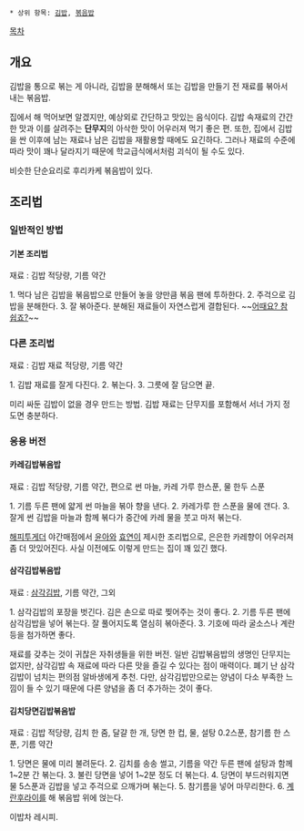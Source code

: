 * 상위 항목: [[김밥]], [[볶음밥]]

[[목차]]
== 개요 ==
김밥을 통으로 볶는 게 아니라, 김밥을 분해해서 또는 김밥을 만들기 전 재료를 볶아서 내는 볶음밥.

집에서 해 먹어보면 알겠지만, 예상외로 간단하고 맛있는 음식이다. 김밥 속재료의 간간한 맛과 이를 살려주는 '''단무지'''의 아삭한 맛이 어우러져 먹기 좋은 편. 또한, 집에서 김밥을 싼 이후에 남는 재료나 남은 김밥을 재활용할 때에도 요긴하다. 그러나 재료의 수준에 따라 맛이 꽤나 달라지기 때문에 학교급식에서처럼 괴식이 될 수도 있다. 

비슷한 단순요리로 후리카케 볶음밥이 있다.

== 조리법 ==
=== 일반적인 방법 ===
==== 기본 조리법 ====
재료 : 김밥 적당량, 기름 약간

1. 먹다 남은 김밥을 볶음밥으로 만들어 놓을 양만큼 볶음 팬에 투하한다.
2. 주걱으로 김밥을 분해한다.
3. 잘 볶아준다. 분해된 재료들이 자연스럽게 결합된다.
~~[[참 쉽죠|어때요? 참 쉽죠?]]~~

=== 다른 조리법 ===
재료 : 김밥 재료 적당량, 기름 약간

1. 김밥 재료를 잘게 다진다.
2. 볶는다.
3. 그릇에 잘 담으면 끝.

미리 싸둔 김밥이 없을 경우 만드는 방법. 김밥 재료는 단무지를 포함해서 서너 가지 정도면 충분하다.

=== 응용 버전 ===
==== 카레김밥볶음밥 ====
재료 : 김밥 적당량, 기름 약간, 편으로 썬 마늘, 카레 가루 한스푼, 물 한두 스푼

1. 기름 두른 팬에 얇게 썬 마늘을 볶아 향을 낸다.
2. 카레가루 한 스푼을 물에 갠다.
3. 잘게 썬 김밥을 마늘과 함께 볶다가 중간에 카레 물을 붓고 마저 볶는다.
 
[[해피투게더]] 야간매점에서 [[윤아]]와 [[효연]]이 제시한 조리법으로, 은은한 카레향이 어우러져 좀 더 맛있어진다. 사실 이전에도 이렇게 만드는 집이 꽤 있긴 했다.

==== 삼각김밥볶음밥 ====
재료 : [[삼각김밥]], 기름 약간, 그외

1. 삼각김밥의 포장을 벗긴다. 김은 손으로 따로 찢어주는 것이 좋다.
2. 기름 두른 팬에 삼각김밥을 넣어 볶는다. 잘 풀어지도록 열심히 볶아준다.
3. 기호에 따라 굴소스나 계란 등을 첨가하면 좋다.

재료를 갖추는 것이 귀찮은 자취생들을 위한 버전. 일반 김밥볶음밥의 생명인 단무지는 없지만, 삼각김밥 속 재료에 따라 다른 맛을 즐길 수 있다는 점이 매력이다. 폐기 난 삼각김밥이 넘치는 편의점 알바생에게 추천. 다만, 삼각김밥만으로는 양념이 다소 부족한 느낌이 들 수 있기 때문에 다른 양념을 좀 더 추가하는 것이 좋다.

==== 김치당면김밥볶음밥 ====
재료 : 김밥 적당량, 김치 한 줌, 달걀 한 개, 당면 한 컵, 물, 설탕 0.2스푼, 참기름 한 스푼, 기름 약간

1. 당면은 물에 미리 불려둔다.
2. 김치를 송송 썰고, 기름을 약간 두른 팬에 설탕과 함께 1~2분 간 볶는다.
3. 불린 당면을 넣어 1~2분 정도 더 볶는다.
4. 당면이 부드러워지면 물 5스푼과 김밥을 넣고 주걱으로 으깨가며 볶는다.
5. 참기름을 넣어 마무리한다.
6. [[계란후라이]]를 해 볶음밥 위에 얹는다.

이밥차 레시피.
